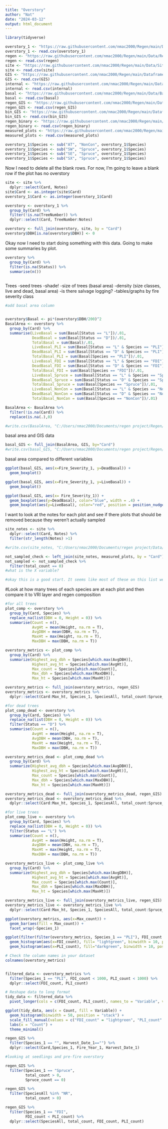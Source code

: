 ```yaml
---
title: "Overstory"
author: "Nat"
date: "2024-03-12"
output: html_document
---
```


```r
library(tidyverse)

overstory_1 <- "https://raw.githubusercontent.com/nmac2000/Regen/main/Data/Overstory.csv"
overstory_1 <- read.csv(overstory_1)
regen <- "https://raw.githubusercontent.com/nmac2000/Regen/main/Data/Regen_2023_ALL.csv" ##check this
regen <- read.csv(regen)
site <- "https://raw.githubusercontent.com/nmac2000/Regen/main/Data/Site.csv"
site <- read.csv(site)
GIS <- "https://raw.githubusercontent.com/nmac2000/Regen/main/Dataframes/GIS_fixed.csv"
GIS <- read.csv(GIS)
internal <- "https://raw.githubusercontent.com/nmac2000/Regen/main/Data/Internal.csv" ##check this
internal <- read.csv(internal)
basal <- "https://raw.githubusercontent.com/nmac2000/Regen/main/Data/BasalArea.csv"
basal <- read.csv(basal)
regen_GIS <- "https://raw.githubusercontent.com/nmac2000/Regen/main/Dataframes/regen_GIS.csv"
regen_GIS <- read.csv(regen_GIS)
bin_GIS <- "https://raw.githubusercontent.com/nmac2000/Regen/main/Dataframes/binary_GIS.csv"
bin_GIS <- read.csv(bin_GIS)
regen_binary <- "https://raw.githubusercontent.com/nmac2000/Regen/main/Dataframes/regen_binary.csv"
regen_binary <- read.csv(regen_binary)
measured_plots <- "https://raw.githubusercontent.com/nmac2000/Regen/main/Dataframes/MeasuredPlots.csv"
measured_plots <- read.csv(measured_plots)
```

```r
overstory_1$Species <- sub("AT", "NonCon", overstory_1$Species)
overstory_1$Species <- sub("SW", "Spruce", overstory_1$Species)
overstory_1$Species <- sub("SE", "Spruce", overstory_1$Species)
overstory_1$Species <- sub("SX", "Spruce", overstory_1$Species)
```

Now I need to delete all the blank rows. For now, I'm going to leave a blank row if the plot has no overstory
```r
site <- site %>% 
  dplyr::select(Card, Notes)
site$Card <- as.integer(site$Card)
overstory_1$Card <- as.integer(overstory_1$Card)

overstory <- overstory_1 %>% 
  group_by(Card) %>% 
  filter(!is.na(TreeNumber)) %>% 
  dplyr::select(Card, TreeNumber:Notes)

overstory <- full_join(overstory, site, by = "Card")
overstory$DBH[is.na(overstory$DBH)] <- 0


```

Okay now I need to start doing something with this data. 
Going to make some summaries by plot. 
```r
overstory %>% 
  group_by(Card) %>% 
  filter(is.na(Status)) %>% 
  summarise(n())
  
```
Trees
-seed trees
-shade!
-size of trees (basal area)
-density (size classes, live and dead, basal area)
-is there salvage logging?
-tables/graphs by fire severity class
```r
#add basal area column


overstory$Basal <- pi*(overstory$DBH/200)^2
BasalArea <- overstory %>% 
  group_by(Card) %>% 
  summarise(LiveBasal = sum(Basal[Status == "L"])/.01,
            DeadBasal = sum(Basal[Status == "D"])/.01,
            TotalBasal = sum(Basal)/.01,
            LiveBasal_PLI = sum(Basal[Status == "L" & Species == "PLI"])/.01,
            DeadBasal_PLI = sum(Basal[Status == "D" & Species == "PLI"])/.01,
            TotalBasal_PLI = sum(Basal[Species == "PLI"])/.01,
            LiveBasal_FDI = sum(Basal[Status == "L" & Species == "FDI"])/.01,
            DeadBasal_FDI = sum(Basal[Status == "D" & Species == "FDI"])/.01,
            TotalBasal_FDI = sum(Basal[Species == "FDI"])/.01,
            LiveBasal_Spruce = sum(Basal[Status == "L" & Species == "Spruce"])/.01,
            DeadBasal_Spruce = sum(Basal[Status == "D" & Species == "Spruce"])/.01,
            TotalBasal_Spruce = sum(Basal[Species == "Spruce"])/.01,
            LiveBasal_NonCon = sum(Basal[Status == "L" & Species == "NonCon"])/.01,
            DeadBasal_NonCon = sum(Basal[Status == "D" & Species == "NonCon"])/.01,
            TotalBasal_NonCon = sum(Basal[Species == "NonCon"])/.01)

BasalArea <- BasalArea %>%
  filter(!is.na(Card)) %>% 
  replace(is.na(.),0)

#write.csv(BasalArea, "C:/Users/nmac2000/Documents/regen project/Regen/Dataframes/BasalArea.csv", row.names = FALSE)

```

basal area and GIS data
```r
basal_GIS <- full_join(BasalArea, GIS, by="Card")
#write.csv(basal_GIS, "C:/Users/nmac2000/Documents/regen project/Regen/Dataframes/BasalGIS.csv", row.names = FALSE)
```
basal area compared to different variables
```r
ggplot(basal_GIS, aes(x=Fire_Severity_1, y=DeadBasal)) +
  geom_boxplot()

ggplot(basal_GIS, aes(x=Fire_Severity_1, y=LiveBasal)) +
  geom_boxplot()

ggplot(basal_GIS, aes(x= Fire_Severity_1)) +
  geom_boxplot(aes(y=DeadBasal), color="blue", width = .4) +
  geom_boxplot(aes(y=LiveBasal), color="red", position = position_nudge(x= 0.3), width = .4) 


```


I want to look at the notes for each plot and see if there plots that should be removed because they weren't actually sampled
```r

site_notes <- site %>% 
  dplyr::select(Card, Notes) %>% 
  filter(str_length(Notes) >1)

#write.csv(site_notes, "C:/Users/nmac2000/Documents/regen project/Data/SiteNotes.csv", row.names = FALSE)

not_sampled_check <- left_join(site_notes, measured_plots, by = "Card")
not_sampled <- not_sampled_check %>% 
  filter(total_count == 0)
#what is the X variable?

#okay this is a good start. It seems like most of these on this list were not actually sampled. There are a few I should double check
```
#Look at how many trees of each species are at each plot
and then compare it to VRI layer and regen composition
```r
#for all trees
plot_comp <- overstory %>% 
  group_by(Card, Species) %>%
  replace_na(list(DBH = 0, Height = 0)) %>% 
  summarise(Count = n(),
            AvgHt = mean(Height, na.rm = T),
            AvgDBH = mean(DBH, na.rm = T),
            MaxHt = max(Height, na.rm = T),
            MaxDBH = max(DBH, na.rm = T)) 

overstory_metrics <- plot_comp %>% 
  group_by(Card) %>% 
  summarize(Highest_avg_dbh = Species[which.max(AvgDBH)],
            Highest_avg_ht = Species[which.max(AvgHt)],
            Max_count = Species[which.max(Count)],
            Max_dbh = Species[which.max(MaxDBH)],
            Max_ht = Species[which.max(MaxHt)])

overstory_metrics <- full_join(overstory_metrics, regen_GIS)
overstory_metrics <- overstory_metrics %>% 
  dplyr::select(Card:Max_ht, Species_1, SpeciesAll, total_count:Spruce_x130)

#for dead trees
plot_comp_dead <- overstory %>% 
  group_by(Card, Species) %>%
  replace_na(list(DBH = 0, Height = 0)) %>% 
  filter(Status == "D") %>% 
  summarise(Count = n(),
            AvgHt = mean(Height, na.rm = T),
            AvgDBH = mean(DBH, na.rm = T),
            MaxHt = max(Height, na.rm = T),
            MaxDBH = max(DBH, na.rm = T)) 

overstory_metrics_dead <- plot_comp_dead %>% 
  group_by(Card) %>% 
  summarize(Highest_avg_dbh = Species[which.max(AvgDBH)],
            Highest_avg_ht = Species[which.max(AvgHt)],
            Max_count = Species[which.max(Count)],
            Max_dbh = Species[which.max(MaxDBH)],
            Max_ht = Species[which.max(MaxHt)])

overstory_metrics_dead <- full_join(overstory_metrics_dead, regen_GIS)
overstory_metrics_dead <- overstory_metrics_dead %>% 
  dplyr::select(Card:Max_ht, Species_1, SpeciesAll, total_count:Spruce_x130)

#for live trees
plot_comp_live <- overstory %>% 
  group_by(Card, Species) %>%
  replace_na(list(DBH = 0, Height = 0)) %>% 
  filter(Status == "L") %>% 
  summarise(Count = n(),
            AvgHt = mean(Height, na.rm = T),
            AvgDBH = mean(DBH, na.rm = T),
            MaxHt = max(Height, na.rm = T),
            MaxDBH = max(DBH, na.rm = T)) 

overstory_metrics_live <- plot_comp_live %>% 
  group_by(Card) %>% 
  summarize(Highest_avg_dbh = Species[which.max(AvgDBH)],
            Highest_avg_ht = Species[which.max(AvgHt)],
            Max_count = Species[which.max(Count)],
            Max_dbh = Species[which.max(MaxDBH)],
            Max_ht = Species[which.max(MaxHt)])

overstory_metrics_live <- full_join(overstory_metrics_live, regen_GIS)
overstory_metrics_live <- overstory_metrics_live %>% 
  dplyr::select(Card:Max_ht, Species_1, SpeciesAll, total_count:Spruce_x130)

ggplot(overstory_metrics, aes(x=Max_count)) +
  geom_bar(aes(fill = Max_count)) +
  facet_wrap(~Species_1)

ggplot(filter(filter(overstory_metrics, Species_1 == "PLI"), FDI_count < 1000)) +
  geom_histogram(aes(x=FDI_count), fill= "lightgreen", binwidth = 10, position="dodge") +
  geom_histogram(aes(x=PLI_count), fill="darkgreen", binwidth = 10, position="dodge")

# Check the column names in your dataset
colnames(overstory_metrics)


filtered_data <- overstory_metrics %>%
  filter(Species_1 == "PLI", FDI_count < 1000, PLI_count < 1000) %>%
  dplyr::select(FDI_count, PLI_count)

# Reshape data to long format
tidy_data <- filtered_data %>%
  pivot_longer(cols = c(FDI_count, PLI_count), names_to = "Variable", values_to = "Count")

ggplot(tidy_data, aes(x = Count, fill = Variable)) +
  geom_histogram(binwidth = 50, position = "stack") +
  scale_fill_manual(values = c("FDI_count" = "lightgreen", "PLI_count" = "darkgreen")) +
  labs(x = "Count") +
  theme_minimal()
```

```r
regen_GIS %>% 
  filter(Species_1 == "", Harvest_Date_1=="") %>% 
  dplyr::select(Card,Species_1, Fire_Year_1, Harvest_Date_1) 
```

```r
#looking at seedlings and pre-fire overstory

regen_GIS %>% 
  filter(Species_1 == "Spruce",
         total_count > 0,
         Spruce_count == 0) 

regen_GIS %>% 
  filter(SpeciesAll %in% "NR",
         total_count > 0)

regen_GIS %>% 
  filter(Species_1 == "FDI",
         FDI_count < PLI_count) %>% 
  dplyr::select(SpeciesAll, total_count, FDI_count, PLI_count)

```







